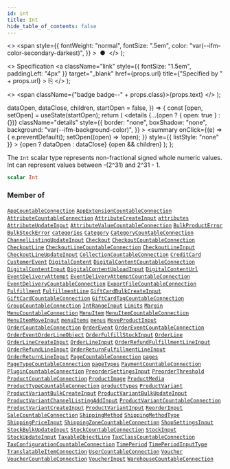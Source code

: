 ```yaml
---
id: int
title: Int
hide_table_of_contents: false
---
```


  <>
    <span
      style={{
        fontWeight: "normal",
        fontSize: ".5em",
        color: "var(--ifm-color-secondary-darkest)",
      }}
    >
      &nbsp;●&nbsp;
    </span>
  </>
);

  <>
    Specification
    <a
      className="link"
      style={{ fontSize: "1.5em", paddingLeft: "4px" }}
      target="\_blank"
      href={props.url}
      title={"Specified by " + props.url}
    >
      ⎘
    </a>
  </>
);

  <>
    <span className={"badge badge--" + props.class}>{props.text}</span>
  </>
);


  dataOpen,
  dataClose,
  children,
  startOpen = false,
}) => {
  const [open, setOpen] = useState(startOpen);
  return (
    <details
      {...(open ? { open: true } : {})}
      className="details"
      style={{
        border: "none",
        boxShadow: "none",
        background: "var(--ifm-background-color)",
      }}
    >
      <summary
        onClick={(e) => {
          e.preventDefault();
          setOpen((open) => !open);
        }}
        style={{ listStyle: "none" }}
      >
        {open ? dataOpen : dataClose}
      </summary>
      {open && children}
    </details>
  );
};

The `Int` scalar type represents non-fractional signed whole numeric values. Int can represent values between -(2^31) and 2^31 - 1.

```graphql
scalar Int
```

### Member of

[`AppCountableConnection`](../../../api-storefront/apps/objects/app-countable-connection) <Badge class="secondary" text="object"/><Bullet />[`AppExtensionCountableConnection`](../../../api-storefront/apps/objects/app-extension-countable-connection) <Badge class="secondary" text="object"/><Bullet />[`AttributeCountableConnection`](../../../api-storefront/attributes/objects/attribute-countable-connection) <Badge class="secondary" text="object"/><Bullet />[`AttributeCreateInput`](../../../api-storefront/attributes/inputs/attribute-create-input) <Badge class="secondary" text="input"/><Bullet />[`attributes`](../../../api-storefront/attributes/queries/attributes) <Badge class="secondary" text="query"/><Bullet />[`AttributeUpdateInput`](../../../api-storefront/attributes/inputs/attribute-update-input) <Badge class="secondary" text="input"/><Bullet />[`AttributeValueCountableConnection`](../../../api-storefront/attributes/objects/attribute-value-countable-connection) <Badge class="secondary" text="object"/><Bullet />[`BulkProductError`](../../../api-storefront/products/objects/bulk-product-error) <Badge class="secondary" text="object"/><Bullet />[`BulkStockError`](../../../api-storefront/products/objects/bulk-stock-error) <Badge class="secondary" text="object"/><Bullet />[`categories`](../../../api-storefront/products/queries/categories) <Badge class="secondary" text="query"/><Bullet />[`Category`](../../../api-storefront/products/objects/category) <Badge class="secondary" text="object"/><Bullet />[`CategoryCountableConnection`](../../../api-storefront/products/objects/category-countable-connection) <Badge class="secondary" text="object"/><Bullet />[`ChannelListingUpdateInput`](../../../api-storefront/products/inputs/channel-listing-update-input) <Badge class="secondary" text="input"/><Bullet />[`Checkout`](../../../api-storefront/checkout/objects/checkout) <Badge class="secondary" text="object"/><Bullet />[`CheckoutCountableConnection`](../../../api-storefront/checkout/objects/checkout-countable-connection) <Badge class="secondary" text="object"/><Bullet />[`CheckoutLine`](../../../api-storefront/checkout/objects/checkout-line) <Badge class="secondary" text="object"/><Bullet />[`CheckoutLineCountableConnection`](../../../api-storefront/checkout/objects/checkout-line-countable-connection) <Badge class="secondary" text="object"/><Bullet />[`CheckoutLineInput`](../../../api-storefront/checkout/inputs/checkout-line-input) <Badge class="secondary" text="input"/><Bullet />[`CheckoutLineUpdateInput`](../../../api-storefront/checkout/inputs/checkout-line-update-input) <Badge class="secondary" text="input"/><Bullet />[`CollectionCountableConnection`](../../../api-storefront/products/objects/collection-countable-connection) <Badge class="secondary" text="object"/><Bullet />[`CreditCard`](../../../api-storefront/payments/objects/credit-card) <Badge class="secondary" text="object"/><Bullet />[`CustomerEvent`](../../../api-storefront/users/objects/customer-event) <Badge class="secondary" text="object"/><Bullet />[`DigitalContent`](../../../api-storefront/products/objects/digital-content) <Badge class="secondary" text="object"/><Bullet />[`DigitalContentCountableConnection`](../../../api-storefront/products/objects/digital-content-countable-connection) <Badge class="secondary" text="object"/><Bullet />[`DigitalContentInput`](../../../api-storefront/products/inputs/digital-content-input) <Badge class="secondary" text="input"/><Bullet />[`DigitalContentUploadInput`](../../../api-storefront/products/inputs/digital-content-upload-input) <Badge class="secondary" text="input"/><Bullet />[`DigitalContentUrl`](../../../api-storefront/products/objects/digital-content-url) <Badge class="secondary" text="object"/><Bullet />[`EventDeliveryAttempt`](../../../api-storefront/webhooks/objects/event-delivery-attempt) <Badge class="secondary" text="object"/><Bullet />[`EventDeliveryAttemptCountableConnection`](../../../api-storefront/miscellaneous/objects/event-delivery-attempt-countable-connection) <Badge class="secondary" text="object"/><Bullet />[`EventDeliveryCountableConnection`](../../../api-storefront/miscellaneous/objects/event-delivery-countable-connection) <Badge class="secondary" text="object"/><Bullet />[`ExportFileCountableConnection`](../../../api-storefront/miscellaneous/objects/export-file-countable-connection) <Badge class="secondary" text="object"/><Bullet />[`Fulfillment`](../../../api-storefront/orders/objects/fulfillment) <Badge class="secondary" text="object"/><Bullet />[`FulfillmentLine`](../../../api-storefront/orders/objects/fulfillment-line) <Badge class="secondary" text="object"/><Bullet />[`GiftCardBulkCreateInput`](../../../api-storefront/gift-cards/inputs/gift-card-bulk-create-input) <Badge class="secondary" text="input"/><Bullet />[`GiftCardCountableConnection`](../../../api-storefront/gift-cards/objects/gift-card-countable-connection) <Badge class="secondary" text="object"/><Bullet />[`GiftCardTagCountableConnection`](../../../api-storefront/gift-cards/objects/gift-card-tag-countable-connection) <Badge class="secondary" text="object"/><Bullet />[`GroupCountableConnection`](../../../api-storefront/users/objects/group-countable-connection) <Badge class="secondary" text="object"/><Bullet />[`IntRangeInput`](../../../api-storefront/miscellaneous/inputs/int-range-input) <Badge class="secondary" text="input"/><Bullet />[`Limits`](../../../api-storefront/miscellaneous/objects/limits) <Badge class="secondary" text="object"/><Bullet />[`Margin`](../../../api-storefront/products/objects/margin) <Badge class="secondary" text="object"/><Bullet />[`MenuCountableConnection`](../../../api-storefront/menu/objects/menu-countable-connection) <Badge class="secondary" text="object"/><Bullet />[`MenuItem`](../../../api-storefront/menu/objects/menu-item) <Badge class="secondary" text="object"/><Bullet />[`MenuItemCountableConnection`](../../../api-storefront/menu/objects/menu-item-countable-connection) <Badge class="secondary" text="object"/><Bullet />[`MenuItemMoveInput`](../../../api-storefront/miscellaneous/inputs/menu-item-move-input) <Badge class="secondary" text="input"/><Bullet />[`menuItems`](../../../api-storefront/menu/queries/menu-items) <Badge class="secondary" text="query"/><Bullet />[`menus`](../../../api-storefront/menu/queries/menus) <Badge class="secondary" text="query"/><Bullet />[`MoveProductInput`](../../../api-storefront/products/inputs/move-product-input) <Badge class="secondary" text="input"/><Bullet />[`OrderCountableConnection`](../../../api-storefront/orders/objects/order-countable-connection) <Badge class="secondary" text="object"/><Bullet />[`OrderEvent`](../../../api-storefront/orders/objects/order-event) <Badge class="secondary" text="object"/><Bullet />[`OrderEventCountableConnection`](../../../api-storefront/orders/objects/order-event-countable-connection) <Badge class="secondary" text="object"/><Bullet />[`OrderEventOrderLineObject`](../../../api-storefront/orders/objects/order-event-order-line-object) <Badge class="secondary" text="object"/><Bullet />[`OrderFulfillStockInput`](../../../api-storefront/orders/inputs/order-fulfill-stock-input) <Badge class="secondary" text="input"/><Bullet />[`OrderLine`](../../../api-storefront/orders/objects/order-line) <Badge class="secondary" text="object"/><Bullet />[`OrderLineCreateInput`](../../../api-storefront/orders/inputs/order-line-create-input) <Badge class="secondary" text="input"/><Bullet />[`OrderLineInput`](../../../api-storefront/orders/inputs/order-line-input) <Badge class="secondary" text="input"/><Bullet />[`OrderRefundFulfillmentLineInput`](../../../api-storefront/orders/inputs/order-refund-fulfillment-line-input) <Badge class="secondary" text="input"/><Bullet />[`OrderRefundLineInput`](../../../api-storefront/orders/inputs/order-refund-line-input) <Badge class="secondary" text="input"/><Bullet />[`OrderReturnFulfillmentLineInput`](../../../api-storefront/orders/inputs/order-return-fulfillment-line-input) <Badge class="secondary" text="input"/><Bullet />[`OrderReturnLineInput`](../../../api-storefront/orders/inputs/order-return-line-input) <Badge class="secondary" text="input"/><Bullet />[`PageCountableConnection`](../../../api-storefront/pages/objects/page-countable-connection) <Badge class="secondary" text="object"/><Bullet />[`pages`](../../../api-storefront/pages/queries/pages) <Badge class="secondary" text="query"/><Bullet />[`PageTypeCountableConnection`](../../../api-storefront/pages/objects/page-type-countable-connection) <Badge class="secondary" text="object"/><Bullet />[`pageTypes`](../../../api-storefront/pages/queries/page-types) <Badge class="secondary" text="query"/><Bullet />[`PaymentCountableConnection`](../../../api-storefront/payments/objects/payment-countable-connection) <Badge class="secondary" text="object"/><Bullet />[`PluginCountableConnection`](../../../api-storefront/miscellaneous/objects/plugin-countable-connection) <Badge class="secondary" text="object"/><Bullet />[`PreorderSettingsInput`](../../../api-storefront/products/inputs/preorder-settings-input) <Badge class="secondary" text="input"/><Bullet />[`PreorderThreshold`](../../../api-storefront/products/objects/preorder-threshold) <Badge class="secondary" text="object"/><Bullet />[`ProductCountableConnection`](../../../api-storefront/products/objects/product-countable-connection) <Badge class="secondary" text="object"/><Bullet />[`ProductImage`](../../../api-storefront/products/objects/product-image) <Badge class="secondary" text="object"/><Bullet />[`ProductMedia`](../../../api-storefront/products/objects/product-media) <Badge class="secondary" text="object"/><Bullet />[`ProductTypeCountableConnection`](../../../api-storefront/products/objects/product-type-countable-connection) <Badge class="secondary" text="object"/><Bullet />[`productTypes`](../../../api-storefront/products/queries/product-types) <Badge class="secondary" text="query"/><Bullet />[`ProductVariant`](../../../api-storefront/products/objects/product-variant) <Badge class="secondary" text="object"/><Bullet />[`ProductVariantBulkCreateInput`](../../../api-storefront/products/inputs/product-variant-bulk-create-input) <Badge class="secondary" text="input"/><Bullet />[`ProductVariantBulkUpdateInput`](../../../api-storefront/products/inputs/product-variant-bulk-update-input) <Badge class="secondary" text="input"/><Bullet />[`ProductVariantChannelListingAddInput`](../../../api-storefront/products/inputs/product-variant-channel-listing-add-input) <Badge class="secondary" text="input"/><Bullet />[`ProductVariantCountableConnection`](../../../api-storefront/products/objects/product-variant-countable-connection) <Badge class="secondary" text="object"/><Bullet />[`ProductVariantCreateInput`](../../../api-storefront/products/inputs/product-variant-create-input) <Badge class="secondary" text="input"/><Bullet />[`ProductVariantInput`](../../../api-storefront/products/inputs/product-variant-input) <Badge class="secondary" text="input"/><Bullet />[`ReorderInput`](../../../api-storefront/miscellaneous/inputs/reorder-input) <Badge class="secondary" text="input"/><Bullet />[`SaleCountableConnection`](../../../api-storefront/discounts/objects/sale-countable-connection) <Badge class="secondary" text="object"/><Bullet />[`ShippingMethod`](../../../api-storefront/shipping/objects/shipping-method) <Badge class="secondary" text="object"/><Bullet />[`ShippingMethodType`](../../../api-storefront/shipping/objects/shipping-method-type) <Badge class="secondary" text="object"/><Bullet />[`ShippingPriceInput`](../../../api-storefront/shipping/inputs/shipping-price-input) <Badge class="secondary" text="input"/><Bullet />[`ShippingZoneCountableConnection`](../../../api-storefront/shipping/objects/shipping-zone-countable-connection) <Badge class="secondary" text="object"/><Bullet />[`ShopSettingsInput`](../../../api-storefront/miscellaneous/inputs/shop-settings-input) <Badge class="secondary" text="input"/><Bullet />[`StockBulkUpdateInput`](../../../api-storefront/products/inputs/stock-bulk-update-input) <Badge class="secondary" text="input"/><Bullet />[`StockCountableConnection`](../../../api-storefront/products/objects/stock-countable-connection) <Badge class="secondary" text="object"/><Bullet />[`StockInput`](../../../api-storefront/products/inputs/stock-input) <Badge class="secondary" text="input"/><Bullet />[`StockUpdateInput`](../../../api-storefront/products/inputs/stock-update-input) <Badge class="secondary" text="input"/><Bullet />[`TaxableObjectLine`](../../../api-storefront/taxes/objects/taxable-object-line) <Badge class="secondary" text="object"/><Bullet />[`TaxClassCountableConnection`](../../../api-storefront/taxes/objects/tax-class-countable-connection) <Badge class="secondary" text="object"/><Bullet />[`TaxConfigurationCountableConnection`](../../../api-storefront/taxes/objects/tax-configuration-countable-connection) <Badge class="secondary" text="object"/><Bullet />[`TimePeriod`](../../../api-storefront/miscellaneous/objects/time-period) <Badge class="secondary" text="object"/><Bullet />[`TimePeriodInputType`](../../../api-storefront/miscellaneous/inputs/time-period-input-type) <Badge class="secondary" text="input"/><Bullet />[`TranslatableItemConnection`](../../../api-storefront/miscellaneous/objects/translatable-item-connection) <Badge class="secondary" text="object"/><Bullet />[`UserCountableConnection`](../../../api-storefront/users/objects/user-countable-connection) <Badge class="secondary" text="object"/><Bullet />[`Voucher`](../../../api-storefront/discounts/objects/voucher) <Badge class="secondary" text="object"/><Bullet />[`VoucherCountableConnection`](../../../api-storefront/discounts/objects/voucher-countable-connection) <Badge class="secondary" text="object"/><Bullet />[`VoucherInput`](../../../api-storefront/discounts/inputs/voucher-input) <Badge class="secondary" text="input"/><Bullet />[`WarehouseCountableConnection`](../../../api-storefront/products/objects/warehouse-countable-connection) <Badge class="secondary" text="object"/>
